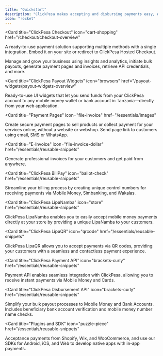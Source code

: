 ```yaml
---
title: "Quickstart"
description: "ClickPesa makes accepting and disbursing payments easy, whether you know how to code or not - ClickPesa has the right solution for you."
icon: "rocket"
---
```


<CardGroup  cols={2} >

<Card
  title="ClickPesa Checkout"
  icon="cart-shopping"
  href="/checkout/checkout-overview"
>
A ready-to-use payment solution supporting multiple methods with a single integration. Embed it on your site or redirect to ClickPesa Hosted Checkout.
</Card>

<Card
title="ClickPesa Dashboard"
 icon="browser"
 href="/checkout/checkout-overview">
Manage and grow your business using insights and analytics, initiate bulk payouts, generate payment pages and invoices, retrieve API credentials, and more.
</Card>

<Card
  title="ClickPesa Payout Widgets"
  icon="browsers"
  href="/payout-widgets/payout-widgets-overview"
>
Ready-to-use UI widgets that let you send funds from your ClickPesa account to any mobile money wallet or bank account in Tanzania—directly from your web application.
</Card>

<Card
  title="Payment Pages"
  icon="file-invoice"
  href="/essentials/images"
>
Create secure payment pages to sell products or collect payment for your services online, without a website or webshop. Send page link to customers using email, SMS or WhatsApp.
</Card>

<Card
  title="E-Invoice"
  icon="file-invoice-dollar"
  href="/essentials/reusable-snippets"
>
 Generate professional invoices for your customers and get paid from anywhere.
</Card>


<Card
  title="ClickPesa BillPay"
  icon="ballot-check"
  href="/essentials/reusable-snippets"
>
  Streamline your billing process by creating unique control numbers for receiving payments via Mobile Money, Simbanking, and Wakalas.
</Card>

<Card
  title="ClickPesa LipaNamba"
  icon="store"
  href="/essentials/reusable-snippets"
>
  ClickPesa LipaNamba enables you to easily accept mobile money payments directly at your store by providing a unique LipaNamba to your customers.
</Card>

<Card
  title="ClickPesa LipaQR"
  icon="qrcode"
  href="/essentials/reusable-snippets"
>
  ClickPesa LipaQR allows you to accept payments via QR codes, providing your customers with a seamless and contactless payment experience.
</Card>


<Card
  title="ClickPesa Payment API"
  icon="brackets-curly"
  href="/essentials/reusable-snippets"
>
Payment API enables seamless integration with ClickPesa, allowing you to receive instant payments via Mobile Money and Cards.
</Card>

<Card
  title="ClickPesa Disbursement API"
  icon="brackets-curly"
  href="/essentials/reusable-snippets"
>
Simplify your bulk payout processes to Mobile Money and Bank Accounts. Includes beneficiary bank account verification and mobile money number name checks.
</Card>


<Card
  title="Plugins and SDK"
  icon="puzzle-piece"
  href="/essentials/reusable-snippets"
>
 Acceptance payments from Shopify, Wix, and WooCommerce, and use our SDKs for Android, iOS, and Web to develop native apps with in-app payments.
</Card>

</CardGroup>